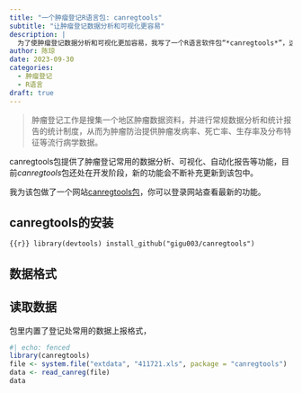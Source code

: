 ```yaml
---
title: "一个肿瘤登记R语言包: canregtools"
subtitle: "让肿瘤登记数据分析和可视化更容易"
description: |
  为了使肿瘤登记数据分析和可视化更加容易，我写了一个R语言软件包“*canregtools*”，这篇博文将详细介绍这个R包的功能和使用。
author: 陈琼
date: 2023-09-30
categories:
  - 肿瘤登记
  - R语言
draft: true
---
```


> 肿瘤登记工作是搜集一个地区肿瘤数据资料，并进行常规数据分析和统计报告的统计制度，从而为肿瘤防治提供肿瘤发病率、死亡率、生存率及分布特征等流行病学数据。

canregtools包提供了肿瘤登记常用的数据分析、可视化、自动化报告等功能，目前*canregtools*包还处在开发阶段，新的功能会不断补充更新到该包中。

我为该包做了一个网站[canregtools包](https://caregtools.chenq.site)，你可以登录网站查看最新的功能。

## canregtools的安装

```{{r}}
library(devtools)
install_github("gigu003/canregtools")
```

## 数据格式


## 读取数据
包里内置了登记处常用的数据上报格式，
```r
#| echo: fenced
library(canregtools)
file <- system.file("extdata", "411721.xls", package = "canregtools")
data <- read_canreg(file)
data
```



